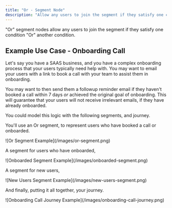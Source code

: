 ```yaml
---
title: "Or - Segment Node"
description: "Allow any users to join the segment if they satisfy one condition \"Or\" another condition."
---
```


"Or" segment nodes allow any users to join the segment if they satisfy one condition "Or" another condition.

## Example Use Case - Onboarding Call

Let's say you have a SAAS business, and you have a complex onboarding process that your users typically need help with. You may want to email your users with a link to book a call with your team to assist them in onboarding.

You may want to then send them a followup reminder email if they haven't booked a call within 7 days *or* achieved the original goal of onboarding. This will guarantee that your users will not receive irrelevant emails, if they have already onboarded.

You could model this logic with the following segments, and journey.

You'll use an Or segment, to represent users who have booked a call or onboarded.

<Frame>
![Or Segment Example](/images/or-segment.png)
</Frame>

A segment for users who have onboarded,

<Frame>
![Onboarded Segment Example](/images/onboarded-segment.png)
</Frame>

A segment for new users,

<Frame>
![New Users Segment Example](/images/new-users-segment.png)
</Frame>

And finally, putting it all together, your journey.

<Frame>
![Onboarding Call Journey Example](/images/onboarding-call-journey.png)
</Frame>
